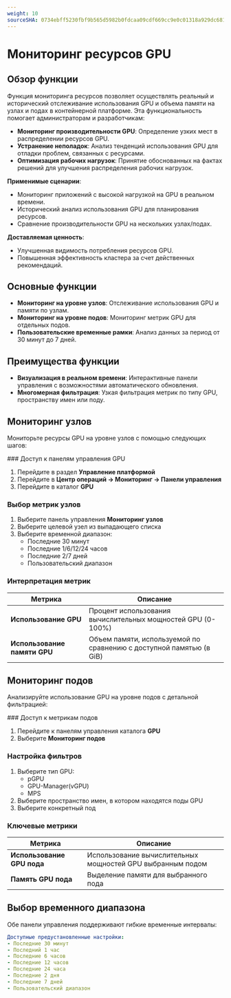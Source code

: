 ```yaml
---
weight: 10
sourceSHA: 0734ebff5230fbf9b565d5982b0fdcaa09cdf669cc9e0c01318a929dc6811ddc
---
```


# Мониторинг ресурсов GPU

## Обзор функции

Функция мониторинга ресурсов позволяет осуществлять реальный и исторический отслеживание использования GPU и объема памяти на узлах и подах в контейнерной платформе. Эта функциональность помогает администраторам и разработчикам:

- **Мониторинг производительности GPU**: Определение узких мест в распределении ресурсов GPU.
- **Устранение неполадок**: Анализ тенденций использования GPU для отладки проблем, связанных с ресурсами.
- **Оптимизация рабочих нагрузок**: Принятие обоснованных на фактах решений для улучшения распределения рабочих нагрузок.

**Применимые сценарии**:

- Мониторинг приложений с высокой нагрузкой на GPU в реальном времени.
- Исторический анализ использования GPU для планирования ресурсов.
- Сравнение производительности GPU на нескольких узлах/подах.

**Доставляемая ценность**:

- Улучшенная видимость потребления ресурсов GPU.
- Повышенная эффективность кластера за счет действенных рекомендаций.

## Основные функции

- **Мониторинг на уровне узлов**: Отслеживание использования GPU и памяти по узлам.
- **Мониторинг на уровне подов**: Мониторинг метрик GPU для отдельных подов.
- **Пользовательские временные рамки**: Анализ данных за период от 30 минут до 7 дней.

## Преимущества функции

- **Визуализация в реальном времени**: Интерактивные панели управления с возможностями автоматического обновления.
- **Многомерная фильтрация**: Узкая фильтрация метрик по типу GPU, пространству имен или поду.

## Мониторинг узлов

Мониторьте ресурсы GPU на уровне узлов с помощью следующих шагов:

<Steps>
  ### Доступ к панелям управления GPU

  1. Перейдите в раздел **Управление платформой**
  2. Перейдите в **Центр операций → Мониторинг → Панели управления**
  3. Перейдите в каталог **GPU**

  ### Выбор метрик узлов

  1. Выберите панель управления **Мониторинг узлов**
  2. Выберите целевой узел из выпадающего списка
  3. Выберите временной диапазон:
     - Последние 30 минут
     - Последние 1/6/12/24 часов
     - Последние 2/7 дней
     - Пользовательский диапазон

  ### Интерпретация метрик

  | Метрика               | Описание                                         |
  | --------------------- | ------------------------------------------------- |
  | **Использование GPU**  | Процент использования вычислительных мощностей GPU (0-100%)  |
  | **Использование памяти GPU** | Объем памяти, используемой по сравнению с доступной памятью (в GiB) |
</Steps>

## Мониторинг подов

Анализируйте использование GPU на уровне подов с детальной фильтрацией:

<Steps>
  ### Доступ к метрикам подов

  1. Перейдите к панелям управления каталога **GPU**
  2. Выберите **Мониторинг подов**

  ### Настройка фильтров

  1. Выберите тип GPU:
     - pGPU
     - GPU-Manager(vGPU)
     - MPS
  2. Выберите пространство имен, в котором находятся поды GPU
  3. Выберите конкретный под

  ### Ключевые метрики

  | Метрика                    | Описание                                         |
  | -------------------------- | ------------------------------------------------- |
  | **Использование GPU пода** | Использование вычислительных мощностей GPU выбранным подом  |
  | **Память GPU пода**       | Выделение памяти для выбранного пода             |
</Steps>

## Выбор временного диапазона

Обе панели управления поддерживают гибкие временные интервалы:

```yaml
Доступные предустановленные настройки:
- Последние 30 минут
- Последний 1 час
- Последние 6 часов
- Последние 12 часов
- Последние 24 часа
- Последние 2 дня
- Последние 7 дней
- Пользовательский диапазон
```
